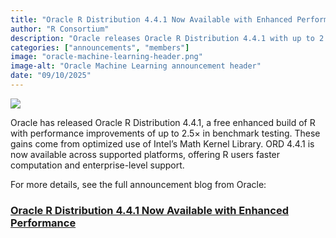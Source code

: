```yaml
---
title: "Oracle R Distribution 4.4.1 Now Available with Enhanced Performance"
author: "R Consortium"
description: "Oracle releases Oracle R Distribution 4.4.1 with up to 2.5× faster performance via Intel MKL optimizations, available across supported platforms."
categories: ["announcements", "members"]
image: "oracle-machine-learning-header.png"
image-alt: "Oracle Machine Learning announcement header"
date: "09/10/2025"
---
```


![](oracle-machine-learning-header.png)

Oracle has released Oracle R Distribution 4.4.1, a free enhanced build of R with performance improvements of up to 2.5× in benchmark testing. These gains come from optimized use of Intel’s Math Kernel Library. ORD 4.4.1 is now available across supported platforms, offering R users faster computation and enterprise-level support.


For more details, see the full announcement blog from Oracle:

### [Oracle R Distribution 4.4.1 Now Available with Enhanced Performance](https://blogs.oracle.com/machinelearning/post/oracle-r-distribution-441-now-available-with-enhanced-performance)


